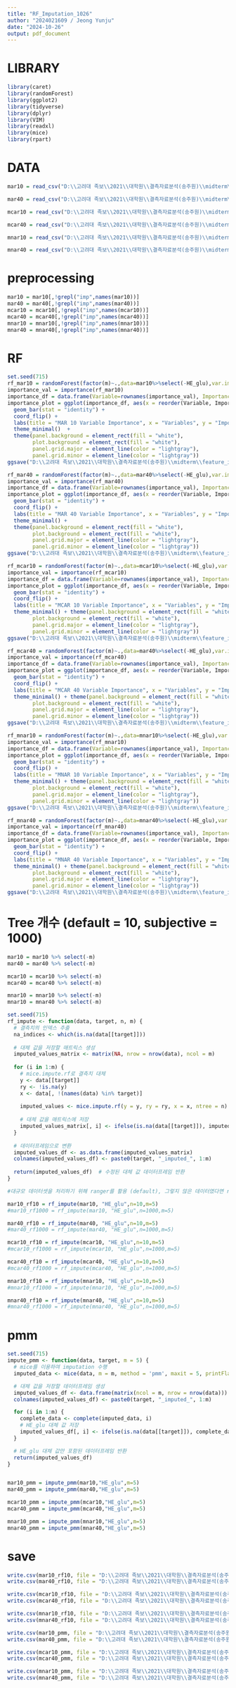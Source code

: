 ---
title: "RF_Imputation_1026"
author: "2024021609 / Jeong Yunju"
date: "2024-10-26"
output: pdf_document
---

# LIBRARY
```{r}
library(caret)
library(randomForest)
library(ggplot2)
library(tidyverse)
library(dplyr)
library(VIM)
library(readxl)
library(mice)
library(rpart)
```


# DATA
```{r}
mar10 = read_csv("D:\\고려대 족보\\2021\\대학원\\결측자료분석(송주원)\\midterm\\mar10_hd.csv")

mar40 = read_csv("D:\\고려대 족보\\2021\\대학원\\결측자료분석(송주원)\\midterm\\mar40_hd.csv")

mcar10 = read_csv("D:\\고려대 족보\\2021\\대학원\\결측자료분석(송주원)\\midterm\\mcar10_hd.csv")

mcar40 = read_csv("D:\\고려대 족보\\2021\\대학원\\결측자료분석(송주원)\\midterm\\mcar40_hd.csv")

mnar10 = read_csv("D:\\고려대 족보\\2021\\대학원\\결측자료분석(송주원)\\midterm\\mnar10_hd.csv")

mnar40 = read_csv("D:\\고려대 족보\\2021\\대학원\\결측자료분석(송주원)\\midterm\\mnar40_hd.csv")
```

# preprocessing
```{r}
mar10 = mar10[,!grepl("imp",names(mar10))]
mar40 = mar40[,!grepl("imp",names(mar40))]
mcar10 = mcar10[,!grepl("imp",names(mcar10))]
mcar40 = mcar40[,!grepl("imp",names(mcar40))]
mnar10 = mnar10[,!grepl("imp",names(mnar10))]
mnar40 = mnar40[,!grepl("imp",names(mnar40))]
```

# RF
```{r}
set.seed(715)
rf_mar10 = randomForest(factor(m)~.,data=mar10%>%select(-HE_glu),var.importance=TRUE)
importance_val = importance(rf_mar10)
importance_df = data.frame(Variable=rownames(importance_val), Importance=importance_val[,1])
importance_plot = ggplot(importance_df, aes(x = reorder(Variable, Importance), y = Importance)) +
  geom_bar(stat = "identity") +
  coord_flip() +
  labs(title = "MAR 10 Variable Importance", x = "Variables", y = "Importance") +
  theme_minimal()  +
  theme(panel.background = element_rect(fill = "white"),
        plot.background = element_rect(fill = "white"), 
        panel.grid.major = element_line(color = "lightgray"), 
        panel.grid.minor = element_line(color = "lightgray"))
ggsave("D:\\고려대 족보\\2021\\대학원\\결측자료분석(송주원)\\midterm\\feature_importance\\mar10.png", plot = importance_plot, width = 10, height = 6, dpi = 300)

rf_mar40 = randomForest(factor(m)~.,data=mar40%>%select(-HE_glu),var.importance=TRUE)
importance_val = importance(rf_mar40)
importance_df = data.frame(Variable=rownames(importance_val), Importance=importance_val[,1])
importance_plot = ggplot(importance_df, aes(x = reorder(Variable, Importance), y = Importance)) +
  geom_bar(stat = "identity") +
  coord_flip() +
  labs(title = "MAR 40 Variable Importance", x = "Variables", y = "Importance") +
  theme_minimal() +
  theme(panel.background = element_rect(fill = "white"),
        plot.background = element_rect(fill = "white"), 
        panel.grid.major = element_line(color = "lightgray"), 
        panel.grid.minor = element_line(color = "lightgray"))
ggsave("D:\\고려대 족보\\2021\\대학원\\결측자료분석(송주원)\\midterm\\feature_importance\\mar40.png", plot = importance_plot, width = 10, height = 6, dpi = 300)

rf_mcar10 = randomForest(factor(m)~.,data=mcar10%>%select(-HE_glu),var.importance=TRUE)
importance_val = importance(rf_mcar10)
importance_df = data.frame(Variable=rownames(importance_val), Importance=importance_val[,1])
importance_plot = ggplot(importance_df, aes(x = reorder(Variable, Importance), y = Importance)) +
  geom_bar(stat = "identity") +
  coord_flip() +
  labs(title = "MCAR 10 Variable Importance", x = "Variables", y = "Importance") +
  theme_minimal() + theme(panel.background = element_rect(fill = "white"),
        plot.background = element_rect(fill = "white"), 
        panel.grid.major = element_line(color = "lightgray"), 
        panel.grid.minor = element_line(color = "lightgray"))
ggsave("D:\\고려대 족보\\2021\\대학원\\결측자료분석(송주원)\\midterm\\feature_importance\\mcar10.png", plot = importance_plot, width = 10, height = 6, dpi = 300)

rf_mcar40 = randomForest(factor(m)~.,data=mar40%>%select(-HE_glu),var.importance=TRUE)
importance_val = importance(rf_mcar40)
importance_df = data.frame(Variable=rownames(importance_val), Importance=importance_val[,1])
importance_plot = ggplot(importance_df, aes(x = reorder(Variable, Importance), y = Importance)) +
  geom_bar(stat = "identity") +
  coord_flip() +
  labs(title = "MCAR 40 Variable Importance", x = "Variables", y = "Importance") +
  theme_minimal() + theme(panel.background = element_rect(fill = "white"),
        plot.background = element_rect(fill = "white"), 
        panel.grid.major = element_line(color = "lightgray"), 
        panel.grid.minor = element_line(color = "lightgray"))
ggsave("D:\\고려대 족보\\2021\\대학원\\결측자료분석(송주원)\\midterm\\feature_importance\\mcar40.png", plot = importance_plot, width = 10, height = 6, dpi = 300)

rf_mnar10 = randomForest(factor(m)~.,data=mnar10%>%select(-HE_glu),var.importance=TRUE)
importance_val = importance(rf_mnar10)
importance_df = data.frame(Variable=rownames(importance_val), Importance=importance_val[,1])
importance_plot = ggplot(importance_df, aes(x = reorder(Variable, Importance), y = Importance)) +
  geom_bar(stat = "identity") +
  coord_flip() +
  labs(title = "MNAR 10 Variable Importance", x = "Variables", y = "Importance") +
  theme_minimal() + theme(panel.background = element_rect(fill = "white"),
        plot.background = element_rect(fill = "white"), 
        panel.grid.major = element_line(color = "lightgray"), 
        panel.grid.minor = element_line(color = "lightgray"))
ggsave("D:\\고려대 족보\\2021\\대학원\\결측자료분석(송주원)\\midterm\\feature_importance\\mnar10.png", plot = importance_plot, width = 10, height = 6, dpi = 300)

rf_mnar40 = randomForest(factor(m)~.,data=mnar40%>%select(-HE_glu),var.importance=TRUE)
importance_val = importance(rf_mnar40)
importance_df = data.frame(Variable=rownames(importance_val), Importance=importance_val[,1])
importance_plot = ggplot(importance_df, aes(x = reorder(Variable, Importance), y = Importance)) +
  geom_bar(stat = "identity") +
  coord_flip() +
  labs(title = "MNAR 40 Variable Importance", x = "Variables", y = "Importance") +
  theme_minimal() + theme(panel.background = element_rect(fill = "white"),
        plot.background = element_rect(fill = "white"), 
        panel.grid.major = element_line(color = "lightgray"), 
        panel.grid.minor = element_line(color = "lightgray"))
ggsave("D:\\고려대 족보\\2021\\대학원\\결측자료분석(송주원)\\midterm\\feature_importance\\mnar40.png", plot = importance_plot, width = 10, height = 6, dpi = 300)
```


# Tree 개수 (default = 10, subjective = 1000)

```{r}
mar10 = mar10 %>% select(-m)
mar40 = mar40 %>% select(-m)

mcar10 = mcar10 %>% select(-m)
mcar40 = mcar40 %>% select(-m)

mnar10 = mnar10 %>% select(-m)
mnar10 = mnar40 %>% select(-m)
```

```{r}
set.seed(715)
rf_impute <- function(data, target, n, m) {
  # 결측치의 인덱스 추출
  na_indices <- which(is.na(data[[target]]))
  
  # 대체 값을 저장할 매트릭스 생성
  imputed_values_matrix <- matrix(NA, nrow = nrow(data), ncol = m)
  
  for (i in 1:m) {
    # mice.impute.rf로 결측치 대체
    y <- data[[target]]
    ry <- !is.na(y)
    x <- data[, !(names(data) %in% target)]
    
    imputed_values <- mice.impute.rf(y = y, ry = ry, x = x, ntree = n)
    
    # 대체 값을 매트릭스에 저장
    imputed_values_matrix[, i] <- ifelse(is.na(data[[target]]), imputed_values, data[[target]])
  }
  
  # 데이터프레임으로 변환
  imputed_values_df <- as.data.frame(imputed_values_matrix)
  colnames(imputed_values_df) <- paste0(target, "_imputed_", 1:m)
  
  return(imputed_values_df)  # 수정된 대체 값 데이터프레임 반환
}

#대규모 데이터셋을 처리하기 위해 ranger를 활용 (default), 그렇지 않은 데이터였다면 rfPackage="randomForest"꼴로 활용은 할 수 있음

mar10_rf10 = rf_impute(mar10, "HE_glu",n=10,m=5)
#mar10_rf1000 = rf_impute(mar10, "HE_glu",n=1000,m=5)

mar40_rf10 = rf_impute(mar40, "HE_glu",n=10,m=5)
#mar40_rf1000 = rf_impute(mar40, "HE_glu",n=1000,m=5)

mcar10_rf10 = rf_impute(mcar10, "HE_glu",n=10,m=5)
#mcar10_rf1000 = rf_impute(mcar10, "HE_glu",n=1000,m=5)

mcar40_rf10 = rf_impute(mcar40, "HE_glu",n=10,m=5)
#mcar40_rf1000 = rf_impute(mcar40, "HE_glu",n=1000,m=5)

mnar10_rf10 = rf_impute(mnar10, "HE_glu",n=10,m=5)
#mnar10_rf1000 = rf_impute(mnar10, "HE_glu",n=1000,m=5)

mnar40_rf10 = rf_impute(mnar40, "HE_glu",n=10,m=5)
#mnar40_rf1000 = rf_impute(mnar40, "HE_glu",n=1000,m=5)
```

# pmm
```{r}
set.seed(715)
impute_pmm <- function(data, target, m = 5) {
  # mice를 이용하여 imputation 수행
  imputed_data <- mice(data, m = m, method = 'pmm', maxit = 5, printFlag = FALSE)

  # 대체 값을 저장할 데이터프레임 생성
  imputed_values_df <- data.frame(matrix(ncol = m, nrow = nrow(data)))
  colnames(imputed_values_df) <- paste0(target, "_imputed_", 1:m)

  for (i in 1:m) {
    complete_data <- complete(imputed_data, i)
    # HE_glu 대체 값 저장
    imputed_values_df[, i] <- ifelse(is.na(data[[target]]), complete_data[[target]], data[[target]])
  }

  # HE_glu 대체 값만 포함된 데이터프레임 반환
  return(imputed_values_df)
}


mar10_pmm = impute_pmm(mar10,"HE_glu",m=5)
mar40_pmm = impute_pmm(mar40,"HE_glu",m=5)

mcar10_pmm = impute_pmm(mcar10,"HE_glu",m=5)
mcar40_pmm = impute_pmm(mcar40,"HE_glu",m=5)

mnar10_pmm = impute_pmm(mnar10,"HE_glu",m=5)
mnar40_pmm = impute_pmm(mnar40,"HE_glu",m=5)
```

# save
```{r}
write.csv(mar10_rf10, file = "D:\\고려대 족보\\2021\\대학원\\결측자료분석(송주원)\\midterm\\fin_imputation\\mar10_rf10.csv", row.names = FALSE)
write.csv(mar40_rf10, file = "D:\\고려대 족보\\2021\\대학원\\결측자료분석(송주원)\\midterm\\fin_imputation\\mar40_rf10.csv", row.names = FALSE)

write.csv(mcar10_rf10, file = "D:\\고려대 족보\\2021\\대학원\\결측자료분석(송주원)\\midterm\\fin_imputation\\mcar10_rf10.csv", row.names = FALSE)
write.csv(mcar40_rf10, file = "D:\\고려대 족보\\2021\\대학원\\결측자료분석(송주원)\\midterm\\fin_imputation\\mcar40_rf10.csv", row.names = FALSE)

write.csv(mnar10_rf10, file = "D:\\고려대 족보\\2021\\대학원\\결측자료분석(송주원)\\midterm\\fin_imputation\\mnar10_rf10.csv", row.names = FALSE)
write.csv(mnar40_rf10, file = "D:\\고려대 족보\\2021\\대학원\\결측자료분석(송주원)\\midterm\\fin_imputation\\mnar40_rf10.csv", row.names = FALSE)

write.csv(mar10_pmm, file = "D:\\고려대 족보\\2021\\대학원\\결측자료분석(송주원)\\midterm\\fin_imputation\\mar10_pmm.csv", row.names = FALSE)
write.csv(mar40_pmm, file = "D:\\고려대 족보\\2021\\대학원\\결측자료분석(송주원)\\midterm\\fin_imputation\\mar40_pmm.csv", row.names = FALSE)

write.csv(mcar10_pmm, file = "D:\\고려대 족보\\2021\\대학원\\결측자료분석(송주원)\\midterm\\fin_imputation\\mcar10_pmm.csv", row.names = FALSE)
write.csv(mcar40_pmm, file = "D:\\고려대 족보\\2021\\대학원\\결측자료분석(송주원)\\midterm\\fin_imputation\\mcar40_pmm.csv", row.names = FALSE)

write.csv(mnar10_pmm, file = "D:\\고려대 족보\\2021\\대학원\\결측자료분석(송주원)\\midterm\\fin_imputation\\mnar10_pmm.csv", row.names = FALSE)
write.csv(mnar40_pmm, file = "D:\\고려대 족보\\2021\\대학원\\결측자료분석(송주원)\\midterm\\fin_imputation\\mnar40_pmm.csv", row.names = FALSE)

```

